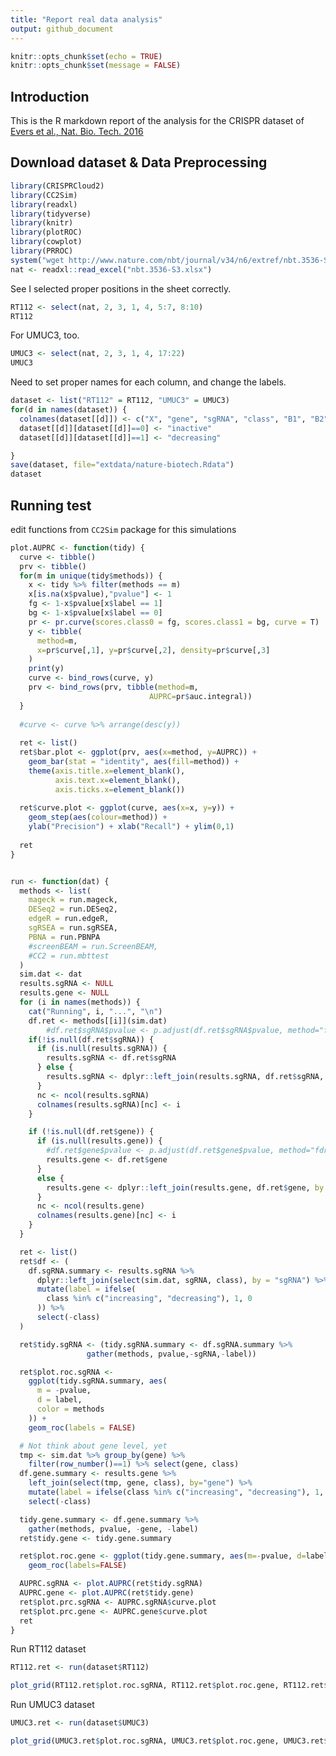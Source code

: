 ```yaml
---
title: "Report real data analysis"
output: github_document
---
```


```r
knitr::opts_chunk$set(echo = TRUE)
knitr::opts_chunk$set(message = FALSE)
```

## Introduction

This is the R markdown report of the analysis for the CRISPR dataset of [Evers et al., Nat. Bio. Tech. 2016](http://www.nature.com/nbt/journal/v34/n6/full/nbt.3536.html)


## Download dataset & Data Preprocessing
```r
library(CRISPRCloud2)
library(CC2Sim)
library(readxl)
library(tidyverse)
library(knitr)
library(plotROC)
library(cowplot)
library(PRROC)
system("wget http://www.nature.com/nbt/journal/v34/n6/extref/nbt.3536-S3.xlsx")
nat <- readxl::read_excel("nbt.3536-S3.xlsx")
```

See I selected proper positions in the sheet correctly.

```r
RT112 <- select(nat, 2, 3, 1, 4, 5:7, 8:10)  
RT112
```

For UMUC3, too.

```r
UMUC3 <- select(nat, 2, 3, 1, 4, 17:22)
UMUC3
```

Need to set proper names for each column, and change the labels.

```r
dataset <- list("RT112" = RT112, "UMUC3" = UMUC3)
for(d in names(dataset)) {
  colnames(dataset[[d]]) <- c("X", "gene", "sgRNA", "class", "B1", "B2", "B3", "A1", "A2", "A3")
  dataset[[d]][dataset[[d]]==0] <- "inactive"
  dataset[[d]][dataset[[d]]==1] <- "decreasing"

}
save(dataset, file="extdata/nature-biotech.Rdata")
dataset
```

## Running test

edit functions from `CC2Sim` package for this simulations
```r
plot.AUPRC <- function(tidy) {
  curve <- tibble()
  prv <- tibble()
  for(m in unique(tidy$methods)) {
    x <- tidy %>% filter(methods == m)
    x[is.na(x$pvalue),"pvalue"] <- 1
    fg <- 1-x$pvalue[x$label == 1]
    bg <- 1-x$pvalue[x$label == 0]
    pr <- pr.curve(scores.class0 = fg, scores.class1 = bg, curve = T)
    y <- tibble(
      method=m,
      x=pr$curve[,1], y=pr$curve[,2], density=pr$curve[,3]
    )
    print(y)
    curve <- bind_rows(curve, y)
    prv <- bind_rows(prv, tibble(method=m,
                               AUPRC=pr$auc.integral))
  }
  
  #curve <- curve %>% arrange(desc(y))
  
  ret <- list()
  ret$bar.plot <- ggplot(prv, aes(x=method, y=AUPRC)) +
    geom_bar(stat = "identity", aes(fill=method)) +
    theme(axis.title.x=element_blank(),
          axis.text.x=element_blank(),
          axis.ticks.x=element_blank())
  
  ret$curve.plot <- ggplot(curve, aes(x=x, y=y)) +
    geom_step(aes(colour=method)) +
    ylab("Precision") + xlab("Recall") + ylim(0,1)
  
  ret
}


run <- function(dat) {
  methods <- list(
    mageck = run.mageck,
    DESeq2 = run.DESeq2,
    edgeR = run.edgeR,
    sgRSEA = run.sgRSEA,
    PBNA = run.PBNPA
    #screenBEAM = run.ScreenBEAM,
    #CC2 = run.mbttest
  )
  sim.dat <- dat
  results.sgRNA <- NULL
  results.gene <- NULL
  for (i in names(methods)) {
    cat("Running", i, "...", "\n")
    df.ret <- methods[[i]](sim.dat)
        #df.ret$sgRNA$pvalue <- p.adjust(df.ret$sgRNA$pvalue, method="fdr")
    if(!is.null(df.ret$sgRNA)) {
      if (is.null(results.sgRNA)) {
        results.sgRNA <- df.ret$sgRNA
      } else {
        results.sgRNA <- dplyr::left_join(results.sgRNA, df.ret$sgRNA, by = "sgRNA")
      }
      nc <- ncol(results.sgRNA)
      colnames(results.sgRNA)[nc] <- i
    }

    if (!is.null(df.ret$gene)) {
      if (is.null(results.gene)) {
        #df.ret$gene$pvalue <- p.adjust(df.ret$gene$pvalue, method="fdr")
        results.gene <- df.ret$gene
      }
      else {
        results.gene <- dplyr::left_join(results.gene, df.ret$gene, by = "gene")
      }
      nc <- ncol(results.gene)
      colnames(results.gene)[nc] <- i
    }
  }

  ret <- list()
  ret$df <- (
    df.sgRNA.summary <- results.sgRNA %>%
      dplyr::left_join(select(sim.dat, sgRNA, class), by = "sgRNA") %>%
      mutate(label = ifelse(
        class %in% c("increasing", "decreasing"), 1, 0
      )) %>%
      select(-class)
  )

  ret$tidy.sgRNA <- (tidy.sgRNA.summary <- df.sgRNA.summary %>%
                 gather(methods, pvalue,-sgRNA,-label))

  ret$plot.roc.sgRNA <-
    ggplot(tidy.sgRNA.summary, aes(
      m = -pvalue,
      d = label,
      color = methods
    )) +
    geom_roc(labels = FALSE)

  # Not think about gene level, yet
  tmp <- sim.dat %>% group_by(gene) %>%
    filter(row_number()==1) %>% select(gene, class)
  df.gene.summary <- results.gene %>%
    left_join(select(tmp, gene, class), by="gene") %>%
    mutate(label = ifelse(class %in% c("increasing", "decreasing"), 1, 0)) %>%
    select(-class)

  tidy.gene.summary <- df.gene.summary %>%
    gather(methods, pvalue, -gene, -label)
  ret$tidy.gene <- tidy.gene.summary

  ret$plot.roc.gene <- ggplot(tidy.gene.summary, aes(m=-pvalue, d=label, color= methods)) +
    geom_roc(labels=FALSE)

  AUPRC.sgRNA <- plot.AUPRC(ret$tidy.sgRNA)
  AUPRC.gene <- plot.AUPRC(ret$tidy.gene)
  ret$plot.prc.sgRNA <- AUPRC.sgRNA$curve.plot
  ret$plot.prc.gene <- AUPRC.gene$curve.plot
  ret
}
```

Run RT112 dataset

```r
RT112.ret <- run(dataset$RT112)
```
```r
plot_grid(RT112.ret$plot.roc.sgRNA, RT112.ret$plot.roc.gene, RT112.ret$plot.prc.sgRNA, RT112.ret$plot.prc.gene)
```

Run UMUC3 dataset

```r
UMUC3.ret <- run(dataset$UMUC3)
```
```r
plot_grid(UMUC3.ret$plot.roc.sgRNA, UMUC3.ret$plot.roc.gene, UMUC3.ret$plot.prc.sgRNA, UMUC3.ret$plot.prc.gene)
```
